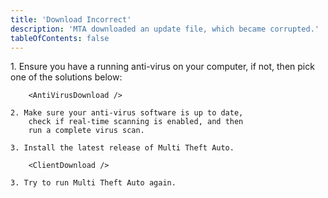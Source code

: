 ```yaml
---
title: 'Download Incorrect'
description: 'MTA downloaded an update file, which became corrupted.'
tableOfContents: false
---
```



<Steps>
    1. Ensure you have a running anti-virus on your computer, if not,
        then pick one of the solutions below:

        <AntiVirusDownload />

    2. Make sure your anti-virus software is up to date,
        check if real-time scanning is enabled, and then
        run a complete virus scan.

    3. Install the latest release of Multi Theft Auto.

        <ClientDownload />

    3. Try to run Multi Theft Auto again.
</Steps>
